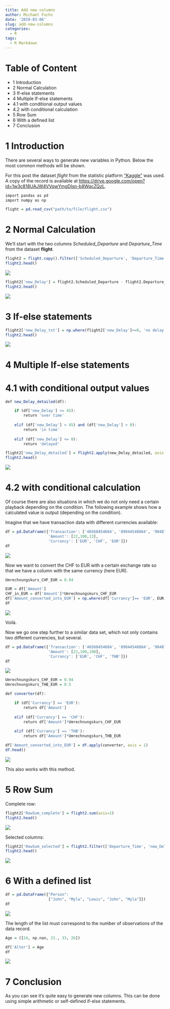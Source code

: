 ```yaml
---
title: Add new columns
author: Michael Fuchs
date: '2019-03-06'
slug: add-new-columns
categories:
  - R
tags:
  - R Markdown
---
```


# Table of Content

+ 1 Introduction
+ 2 Normal Calculation
+ 3 If-else statements 
+ 4 Multiple If-else statements
+ 4.1 with conditional output values
+ 4.2 with conditional calculation
+ 5 Row Sum
+ 6 With a defined list
+ 7 Conclusion



# 1 Introduction

There are several ways to generate new variables in Python. Below the most common methods will be shown.


For this post the dataset *flight* from the statistic platform ["Kaggle"](https://www.kaggle.com) was used. A copy of the record is available at <https://drive.google.com/open?id=1w3c818UAJW4VVqwYmgDIsn-b8WqcZQzL>.



```r
import pandas as pd
import numpy as np
```

```r
flight = pd.read_csv("path/to/file/flight.csv")
```



# 2 Normal Calculation

We'll start with the two columns *Scheduled_Departure* and *Departure_Time* from the dataset **flight**.


```r
flight2 = flight.copy().filter(['Scheduled_Departure', 'Departure_Time'])
flight2.head()
```

![](/post/2019-03-06-add-new-columns_files/p2p1.png)



```r
flight2['new_Delay'] = flight2.Scheduled_Departure - flight2.Departure_Time
flight2.head()
```

![](/post/2019-03-06-add-new-columns_files/p2p2.png)


# 3 If-else statements 

```r
flight2['new_Delay_txt'] = np.where(flight2['new_Delay']>=0, 'no delay', 'delayed')
flight2.head()
```

![](/post/2019-03-06-add-new-columns_files/p2p3.png)



# 4 Multiple If-else statements 

# 4.1 with conditional output values

```r
def new_Delay_detailed(df):

    if (df['new_Delay'] >= 45):
        return 'over time'
    
    elif (df['new_Delay'] < 45) and (df['new_Delay'] > 0):
        return 'in time'
              
    elif (df['new_Delay'] <= 0):
        return 'delayed'

flight2['new_Delay_detailed'] = flight2.apply(new_Delay_detailed, axis = 1)
flight2.head()
```

![](/post/2019-03-06-add-new-columns_files/p2p4.png)



# 4.2 with conditional calculation

Of course there are also situations in which we do not only need a certain playback depending on the condition.
The following example shows how a calculated value is output (depending on the condition).

Imagine that we have transaction data with different currencies available:

```r
df = pd.DataFrame({'Transaction': ['46568454684', '89844548864', '90487651685'],
                   'Amount': [22,100,13],
                   'Currancy': ['EUR', 'CHF', 'EUR']})
df
```

![](/post/2019-03-06-add-new-columns_files/p2s1.png)

Now we want to convert the CHF to EUR with a certain exchange rate so that we have a column with the same currency (here EUR).


```r
Umrechnungskurs_CHF_EUR = 0.94
```

```r
EUR = df['Amount']
CHF_in_EUR = df['Amount']*Umrechnungskurs_CHF_EUR
df['Amount_converted_into_EUR'] = np.where(df['Currancy']== 'EUR', EUR, CHF_in_EUR)
df
```

![](/post/2019-03-06-add-new-columns_files/p2s2.png)

Voilà.

Now we go one step further to a similar data set, which not only contains two different currencies, but several.

```r
df = pd.DataFrame({'Transaction': ['46568454684', '89844548864', '90487651685'],
                   'Amount': [22,100,100],
                   'Currancy': ['EUR', 'CHF', 'THB']})
df
```

![](/post/2019-03-06-add-new-columns_files/p2s3.png)

```r
Umrechnungskurs_CHF_EUR = 0.94
Umrechnungskurs_THB_EUR = 0.5
```

```r
def converter(df):

    if (df['Currancy'] == 'EUR'):
        return df['Amount']
    
    elif (df['Currancy'] == 'CHF'):
        return df['Amount']*Umrechnungskurs_CHF_EUR
              
    elif (df['Currancy'] == 'THB'):
        return df['Amount']*Umrechnungskurs_THB_EUR
```


```r
df['Amount_converted_into_EUR'] = df.apply(converter, axis = 1)
df.head()
```
![](/post/2019-03-06-add-new-columns_files/p2s4.png)

This also works with this method.



# 5 Row Sum

Complete row:
```r
flight2['RowSum_complete'] = flight2.sum(axis=1)
flight2.head()
```

![](/post/2019-03-06-add-new-columns_files/p2p5.png)


Selected columns:
```r
flight2['RowSum_selected'] = flight2.filter(['Departure_Time', 'new_Delay']).sum(axis=1)
flight2.head()
```

![](/post/2019-03-06-add-new-columns_files/p2p6.png)

# 6 With a defined list


```r
df = pd.DataFrame({"Person":
                   ["John", "Myla", "Lewis", "John", "Myla"]})
df
```

![](/post/2019-03-06-add-new-columns_files/p2p7.png)


The length of the list must correspond to the number of observations of the data record.
```r
Age = ([24, np.nan, 21., 33, 26])
```


```r
df['Alter'] = Age
df
```

![](/post/2019-03-06-add-new-columns_files/p2p8.png)



# 7 Conclusion

As you can see it's quite easy to generate new columns. 
This can be done using simple arithmetic or self-defined if-else statements.


